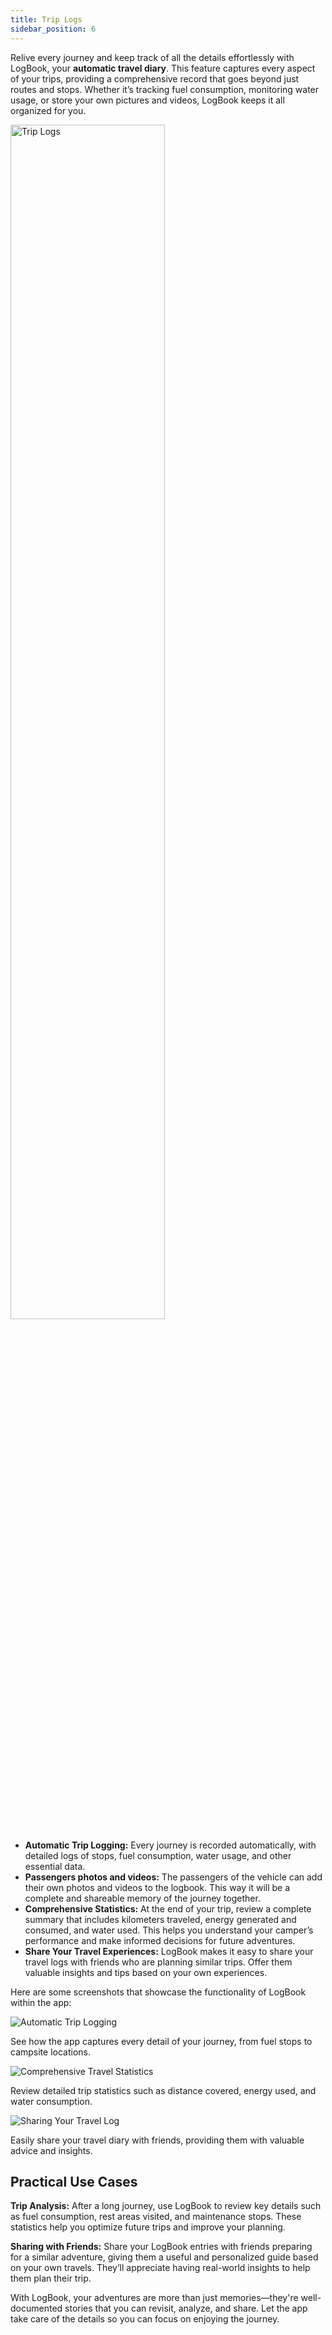 ```yaml
---
title: Trip Logs
sidebar_position: 6
---
```



Relive every journey and keep track of all the details effortlessly with LogBook,
your **automatic travel diary**. This feature captures every aspect of your trips,
providing a comprehensive record that goes beyond just routes and stops. Whether
it’s tracking fuel consumption, monitoring water usage, or store your own pictures
and videos, LogBook keeps it all organized for you.

<img className={style_feature.head_img}
  src="/img/features/logos/features_trip_logs_512.png"
  alt="Trip Logs"
  width="70%"/>

* **Automatic Trip Logging:** Every journey is recorded automatically, with
  detailed logs of stops, fuel consumption, water usage, and other essential data.
* **Passengers photos and videos:** The passengers of the vehicle can add their
  own photos and videos to the logbook. This way it will be a complete and
  shareable memory of the journey together.
* **Comprehensive Statistics:** At the end of your trip, review a complete
  summary that includes kilometers traveled, energy generated and consumed, and
  water used. This helps you understand your camper’s performance and make
  informed decisions for future adventures.
* **Share Your Travel Experiences:** LogBook makes it easy to share your travel
  logs with friends who are planning similar trips. Offer them valuable insights
  and tips based on your own experiences.


Here are some screenshots that showcase the functionality of LogBook within the app:

<div className={style_feature.list_screenshots}>

  <div className={style_feature.screenshot_container}>
    <img className={style_feature.screenshot_image}
      src="/img/features/screenshots/features_6_trip_logs_1_automatic_trip_logging.png"
      alt="Automatic Trip Logging"/>
    <p className={style_feature.screenshot_description}>
      See how the app captures every detail of your journey, from fuel stops to campsite locations.
    </p>
  </div>

  <div className={style_feature.screenshot_container}>
    <img className={style_feature.screenshot_image}
      src="/img/features/screenshots/features_6_trip_logs_2_comprehensive_travel_statistics.png"
      alt="Comprehensive Travel Statistics"/>
    <p className={style_feature.screenshot_description}>
      Review detailed trip statistics such as distance covered, energy used, and water consumption.
    </p>
  </div>

  <div className={style_feature.screenshot_container}>
    <img className={style_feature.screenshot_image}
      src="/img/features/screenshots/features_6_trip_logs_3_sharing_your_travel.png"
      alt="Sharing Your Travel Log"/>
    <p className={style_feature.screenshot_description}>
      Easily share your travel diary with friends, providing them with valuable advice and insights.
    </p>
  </div>

</div>


## Practical Use Cases

**Trip Analysis:** After a long journey, use LogBook to review key details such
as fuel consumption, rest areas visited, and maintenance stops. These statistics
help you optimize future trips and improve your planning.

**Sharing with Friends:** Share your LogBook entries with friends preparing for
a similar adventure, giving them a useful and personalized guide based on your
own travels. They’ll appreciate having real-world insights to help them plan
their trip.


With LogBook, your adventures are more than just memories—they're well-documented
stories that you can revisit, analyze, and share. Let the app take care of the
details so you can focus on enjoying the journey.
